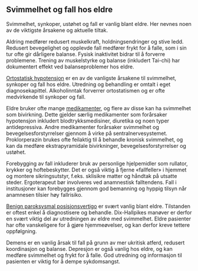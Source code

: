 ## Svimmelhet og fall hos eldre {#sec-eldre}

Svimmelhet, synkoper, ustøhet og fall er vanlig blant eldre. Her nevnes noen av de viktigste årsakene og aktuelle tiltak.

Aldring medfører redusert muskelkraft, holdningsendringer og stive ledd. Redusert bevegelighet og opplevde fall medfører frykt for å falle, som i sin tur ofte gir dårligere balanse. Fysisk inaktivitet bidrar til å forverre problemene. Trening av muskelstyrke og balanse (inkludert Tai-chi) har dokumentert effekt ved balanseproblemer hos eldre.

[Ortostatisk hypotensjon](#sec-ortostatisk) er en av de vanligste årsakene til svimmelhet, synkoper og fall hos eldre. Utredning og behandling er omtalt i eget diagnosekapittel. Alkoholinntak forverrer ortostatismen og er ofte medvirkende til synkoper og fall.

Eldre bruker ofte mange [medikamenter](#sec-medikamenter), og flere av disse kan ha svimmelhet som bivirkning. Dette gjelder særlig medikamenter som forårsaker hypotensjon inkludert blodtrykksmedisiner, diuretika og noen typer antidepressiva. Andre medikamenter forårsaker svimmelhet og bevegelsesforstyrrelser gjennom å virke på sentralnervesystemet. Proklorperazin brukes ofte feilaktig til å behandle kronisk svimmelhet, og kan da medføre ekstrapyramidale bivirkninger, bevegelsesforstyrrelser og ustøhet.

Forebygging av fall inkluderer bruk av personlige hjelpemidler som rullator, krykker og hoftebeskytter. Det er også viktig å fjerne «fallfeller» i hjemmet og montere sikringsutstyr, f.eks. sklisikre matter og håndtak på utsatte steder. Ergoterapeut bør involveres ved anamnestisk falltendens. Fall i institusjoner kan forebygges gjennom god bemanning og hyppig tilsyn når anamnesen tilsier høy fallrisiko.

[Benign paroksysmal posisjonsvertigo](#sec-bppv) er svært vanlig blant eldre. Tilstanden er oftest enkel å diagnostisere og behandle. Dix-Hallpikes manøver er derfor en svært viktig del av utredningen av eldre med svimmelhet. Eldre pasienter har ofte vanskeligere for å gjøre hjemmeøvelser, og kan derfor kreve tettere oppfølgning.

Demens er en vanlig årsak til fall på grunn av mer ukritisk atferd, redusert koordinasjon og balanse. Depresjon er også vanlig hos eldre, og kan medføre svimmelhet og frykt for å falle. God utredning og informasjon til pasienten er viktig for å dempe sykdomsangst.
